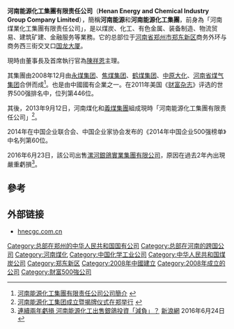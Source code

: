 '''河南能源化工集團有限责任公司'''（'''Henan Energy and Chemical Industry Group Company Limited'''），簡稱'''河南能源'''和'''河南能源化工集團'''，前身為「河南煤業化工集團有限责任公司」，是以煤炭、化工、有色金属、装备制造、物流贸易、建筑矿建、金融服务等業務。它的总部位于[[河南省|河南省]][[郑州市|郑州市]][[郑东新区|郑东新区]]商务外环与商务西三街交叉口[[国龙大厦|国龙大厦]]。

現時由董事長及首席執行官為[[陳祥恩|陳祥恩]]主理。

其集團由2008年12月由[[永煤集团|永煤集团]]、[[焦煤集团|焦煤集团]]、[[鹤煤集团|鹤煤集团]]、[[中原大化|中原大化]]、[[河南省煤气集团|河南省煤气集团]]合併而成<ref>[http://www.hnccgc.com/gywm/gywm_sub01.html 河南能源化工集團有限责任公司公司簡介] {{webarchive|url=https://web.archive.org/web/20150711174104/http://www.hnccgc.com/gywm/gywm_sub01.html |date=2015-07-11 }}</ref>。也是由中國國有企業之一。在2011年美国《[[财富杂志|财富杂志]]》评选的世界500强排名中，位列第446位。

其後，2013年9月12日，河南煤化和[[義煤集團|義煤集團]]組成現時「河南能源化工集團有限责任公司」<ref>[http://www.hnccgc.com/xwzx/get_news.php?id=8308 河南能源化工集团成立暨揭牌仪式在郑举行] {{webarchive|url=https://web.archive.org/web/20140728121912/http://www.hnccgc.com/xwzx/get_news.php?id=8308 |date=2014-07-28 }}</ref>。

2014年在中国企业联合会、中国企业家协会发布的《2014年中国企业500强榜单》中名列第60位。

2016年6月23日，該公司出售[[漯河銀鴿實業集團有限公司|漯河銀鴿實業集團有限公司]]，原因在過去2年內出現嚴重虧損<ref>[http://news.sina.com.tw/article/20160624/17623967.html 連續兩年虧損 河南能源化工出售銀鴿投資「減負」？] {{webarchive|url=https://web.archive.org/web/20160822101337/http://news.sina.com.tw/article/20160624/17623967.html |date=2016-08-22 }}[[新浪網|新浪網]] 2016年6月24日</ref>。

==參考==
{{REFLIST}}

==外部链接==
*[http://www.hnecgc.com.cn hnecgc.com.cn] {{Wayback|url=http://www.hnecgc.com.cn/ |date=20200229095309 }}

[[Category:总部在郑州的中华人民共和国国有公司|Category:总部在郑州的中华人民共和国国有公司]]
[[Category:总部在河南的跨国公司|Category:总部在河南的跨国公司]]
[[Category:河南煤化|Category:河南煤化]]
[[Category:中国化学工业公司|Category:中国化学工业公司]]
[[Category:中华人民共和国煤炭公司|Category:中华人民共和国煤炭公司]]
[[Category:郑东新区|Category:郑东新区]]
[[Category:2008年中國建立|Category:2008年中國建立]]
[[Category:2008年成立的公司|Category:2008年成立的公司]]
[[Category:財富500強公司|Category:財富500強公司]]